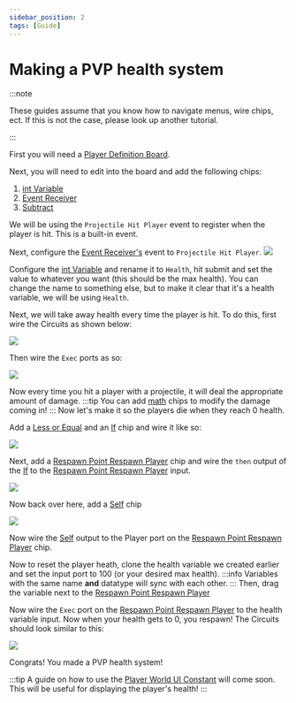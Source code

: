 ```yaml
---
sidebar_position: 2
tags: [Guide]
---
```


# Making a PVP health system
:::note

These guides assume that you know how to navigate menus, wire chips, ect.
If this is not the case, please look up another tutorial.

:::

First you will need a [Player Definition Board](../../docs/documentation/Chips/4c9e7840-0721-4d1c-b334-167f79d3bf40).

Next, you will need to edit into the board and add the following chips:
1. [int Variable](../../docs/documentation/Chips/33224907-68ff-4102-802e-7c3eed481d37)
1. [Event Receiver](../../docs/documentation/Chips/8b533ccb-643a-491d-982c-94417ce99954)
1. [Subtract](../../docs/documentation/Chips/1fbb364c-1af0-44bb-a82b-905caeb6819a)

We will be using the `Projectile Hit Player` event to register when the player is hit. This is a built-in event.

Next, configure the [Event Receiver's](../../docs/documentation/Chips/8b533ccb-643a-491d-982c-94417ce99954) event to `Projectile Hit Player`.
![](https://i.imgur.com/6IH4e3j.png)

Configure the [int Variable](../../docs/documentation/Chips/33224907-68ff-4102-802e-7c3eed481d37) and rename it to `Health`, hit submit and set the value to whatever you want (this should be the max health).
You can change the name to something else, but to make it clear that it's a health variable, we will be using `Health`.

Next, we will take away health every time the player is hit.
To do this, first wire the Circuits as shown below:

![](https://i.imgur.com/q7bybgD.png)

Then wire the `Exec` ports as so:

![](https://i.imgur.com/cIqCEIp.png)

Now every time you hit a player with a projectile, it will deal the appropriate amount of damage.
:::tip
You can add [math](../../docs/tags/math) chips to modify the damage coming in!
:::
Now let's make it so the players die when they reach 0 health.

Add a [Less or Equal](../../docs/documentation/Chips/a027073f-9189-457f-a53d-8562e8829daf) and an [If](../../docs/documentation/Chips/7adc6ab1-fcab-4746-aec6-006352e29cdc) chip
and wire it like so:

![](https://i.imgur.com/R8Zjxpz.png)

Next, add a [Respawn Point Respawn Player](../../docs/documentation/Chips/350cda38-d7c5-4319-bb15-a06f49bbb0b9) chip and wire the `then` output of the [If](../../docs/documentation/Chips/7adc6ab1-fcab-4746-aec6-006352e29cdc) to the [Respawn Point Respawn Player](../../docs/documentation/Chips/350cda38-d7c5-4319-bb15-a06f49bbb0b9) input.

![](https://i.imgur.com/n52PZpm.png)

Now back over here, add a [Self](../../docs/documentation/Chips/3d7d40d6-885a-4fa5-bbaa-b19057291ddb) chip

![](https://i.imgur.com/bwpqaWT.png)

Now wire the [Self](../../docs/documentation/Chips/3d7d40d6-885a-4fa5-bbaa-b19057291ddb) output to the Player port on the [Respawn Point Respawn Player](../../docs/documentation/Chips/350cda38-d7c5-4319-bb15-a06f49bbb0b9) chip.

Now to reset the player heath, clone the health variable we created earlier and set the input port to 100 (or your desired max health).
:::info
Variables with the same name **and** datatype will sync with each other.
:::
Then, drag the variable next to the [Respawn Point Respawn Player](../../docs/documentation/Chips/350cda38-d7c5-4319-bb15-a06f49bbb0b9)


Now wire the `Exec` port on the [Respawn Point Respawn Player](../../docs/documentation/Chips/350cda38-d7c5-4319-bb15-a06f49bbb0b9) to the health variable input.
Now when your health gets to 0, you respawn!
The Circuits should look similar to this:

![](https://i.imgur.com/qGxq7dm.png)

Congrats! You made a PVP health system!

:::tip
A guide on how to use the [Player World UI Constant](../../docs/documentation/Chips/ff2d1f81-d76c-456f-acf0-af1861822681) will come soon.
This will be useful for displaying the player's health!
:::
